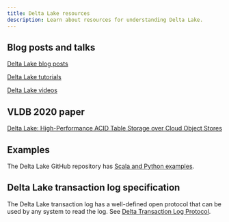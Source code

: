 ```yaml
---
title: Delta Lake resources
description: Learn about resources for understanding Delta Lake.
---
```


## Blog posts and talks

[Delta Lake blog posts](https://delta.io/blog)

[Delta Lake tutorials](https://delta.io/learn/tutorials/)

[Delta Lake videos](https://delta.io/learn/videos/)

## VLDB 2020 paper

[Delta Lake: High-Performance ACID Table Storage over Cloud Object Stores](https://databricks.com/wp-content/uploads/2020/08/p975-armbrust.pdf)

## Examples

The Delta Lake GitHub repository has [Scala and Python examples](https://github.com/delta-io/delta/tree/master/examples/).

## Delta Lake transaction log specification

The Delta Lake transaction log has a well-defined open protocol that can be used by any system to read the log. See [Delta Transaction Log Protocol](https://github.com/delta-io/delta/blob/master/PROTOCOL.md).
